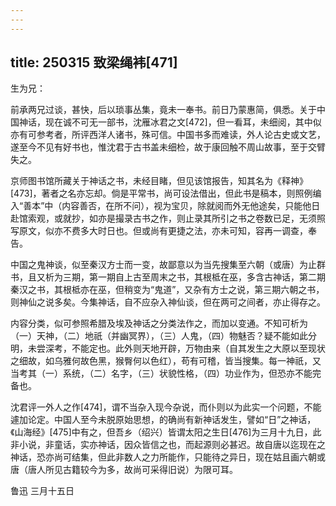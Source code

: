 ```yaml
---
---
---
```

title: 250315 致梁绳袆[471]
---




生为兄：

前承两兄过谈，甚快，后以琐事丛集，竟未一奉书。前日乃蒙惠简，俱悉。关于中国神话，现在诚不可无一部书，沈雁冰君之文[472]，但一看耳，未细阅，其中似亦有可参考者，所评西洋人诸书，殊可信。中国书多而难读，外人论古史或文艺，遂至今不见有好书也，惟沈君于古书盖未细检，故于康回触不周山故事，至于交臂失之。

京师图书馆所藏关于神话之书，未经目睹，但见该馆报告，知其名为《释神》[473]，著者之名亦忘却。倘是平常书，尚可设法借出，但此书是稿本，则照例编入“善本”中（内容善否，在所不问），视为宝贝，除就阅而外无他途矣，只能他日赴馆索观，或就抄，如亦是撮录古书之作，则止录其所引之书之卷数已足，无须照写原文，似亦不费多大时日也。但或尚有更捷之法，亦未可知，容再一调查，奉告。

中国之鬼神谈，似至秦汉方士而一变，故鄙意以为当先搜集至六朝（或唐）为止群书，且又析为三期，第一期自上古至周末之书，其根柢在巫，多含古神话，第二期秦汉之书，其根柢亦在巫，但稍变为“鬼道”，又杂有方士之说，第三期六朝之书，则神仙之说多矣。今集神话，自不应杂入神仙谈，但在两可之间者，亦止得存之。

内容分类，似可参照希腊及埃及神话之分类法作之，而加以变通。不知可析为（一）天神，（二）地祇（并幽冥界），（三）人鬼，（四）物魅否？疑不能如此分明，未尝深考，不能定也。此外则天地开辟，万物由来（自其发生之大原以至现状之细故，如乌雅何故色黑，猴臀何以色红），苟有可稽，皆当搜集。每一神祇，又当考其（一）系统，（二）名字，（三）状貌性格，（四）功业作为，但恐亦不能完备也。

沈君评一外人之作[474]，谓不当杂入现今杂说，而仆则以为此实一个问题，不能遽加论定。中国人至今未脱原始思想，的确尚有新神话发生，譬如“日”之神话，《山海经》[475]中有之，但吾乡（绍兴）皆谓太阳之生日[476]为三月十九日，此非小说，非童话，实亦神话，因众皆信之也，而起源则必甚迟。故自唐以迄现在之神话，恐亦尚可结集，但此非数人之力所能作，只能待之异日，现在姑且画六朝或唐（唐人所见古籍较今为多，故尚可采得旧说）为限可耳。

鲁迅 三月十五日